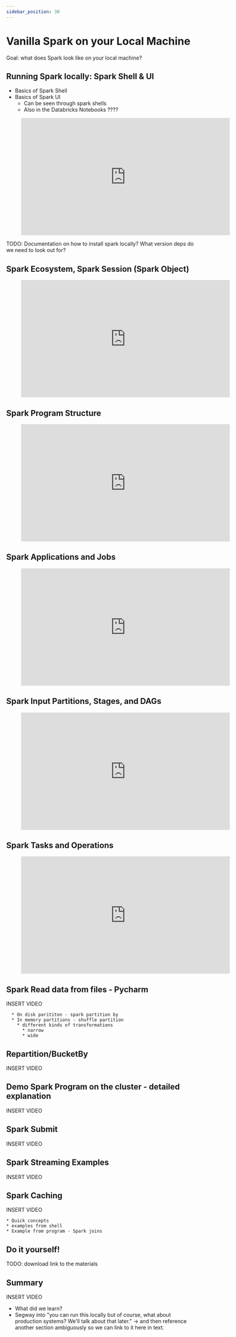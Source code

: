 ```yaml
---
sidebar_position: 30
---
```


# Vanilla Spark on your Local Machine
Goal: what does Spark look like on your local machine?

## Running Spark locally: Spark Shell & UI
* Basics of Spark Shell
* Basics of Spark UI
  * Can be seen through spark shells
  * Also in the Databricks Notebooks ????
  

<div style={{textAlign: 'center'}}>

<figure class="video-container">
    <iframe width="560" height="315" src="https://www.youtube.com/embed/-3bNcU_jk4o" title="YouTube video player" frameborder="0" allow="accelerometer; autoplay; clipboard-write; encrypted-media; gyroscope; picture-in-picture" allowfullscreen></iframe>
</figure>

</div>


TODO: Documentation on how to install spark locally? What version deps do we need to look out for?


## Spark Ecosystem, Spark Session (Spark Object)

<div style={{textAlign: 'center'}}>

<figure class="video-container">
    <iframe width="560" height="315" src="https://www.youtube.com/embed/2KlydmMU9ko" title="YouTube video player" frameborder="0" allow="accelerometer; autoplay; clipboard-write; encrypted-media; gyroscope; picture-in-picture" allowfullscreen></iframe>
</figure>

</div>

## Spark Program Structure

<div style={{textAlign: 'center'}}>

<figure class="video-container">
    <iframe width="560" height="315" src="https://www.youtube.com/embed/T1pD6lwssXc" title="YouTube video player" frameborder="0" allow="accelerometer; autoplay; clipboard-write; encrypted-media; gyroscope; picture-in-picture" allowfullscreen></iframe>
</figure>

</div>


## Spark Applications and Jobs

<div style={{textAlign: 'center'}}>

<figure class="video-container">
    <iframe width="560" height="315" src="https://www.youtube.com/embed/byMySPRrPB4" title="YouTube video player" frameborder="0" allow="accelerometer; autoplay; clipboard-write; encrypted-media; gyroscope; picture-in-picture" allowfullscreen></iframe>
</figure>

</div>


## Spark Input Partitions, Stages, and DAGs

<div style={{textAlign: 'center'}}>

<figure class="video-container">
    <iframe width="560" height="315" src="https://www.youtube.com/embed/zOZtmc-yOnw" title="YouTube video player" frameborder="0" allow="accelerometer; autoplay; clipboard-write; encrypted-media; gyroscope; picture-in-picture" allowfullscreen></iframe>
</figure>

</div>


## Spark Tasks and Operations

<div style={{textAlign: 'center'}}>

<figure class="video-container">
    <iframe width="560" height="315" src="https://www.youtube.com/embed/dSuNVxwl9FU" title="YouTube video player" frameborder="0" allow="accelerometer; autoplay; clipboard-write; encrypted-media; gyroscope; picture-in-picture" allowfullscreen></iframe>
</figure>

</div>



## Spark Read data from files - Pycharm
INSERT VIDEO

      * On disk parititon - spark partition by
      * In memory partitions - shuffle partition
        * different kinds of transformations
          * narrow
          * wide

## Repartition/BucketBy
INSERT VIDEO

## Demo Spark Program on the cluster - detailed explanation
INSERT VIDEO

## Spark Submit
INSERT VIDEO


## Spark Streaming Examples
INSERT VIDEO

## Spark Caching
INSERT VIDEO

    * Quick concepts
    * examples from shell
    * Example from program - Spark joins

## Do it yourself!
TODO: download link to the materials

## Summary
INSERT VIDEO

* What did we learn?
* Segway into "you can run this locally but of course, what about production systems? We'll talk about that later." -> and then reference another section ambiguously so we can link to it here in text.

